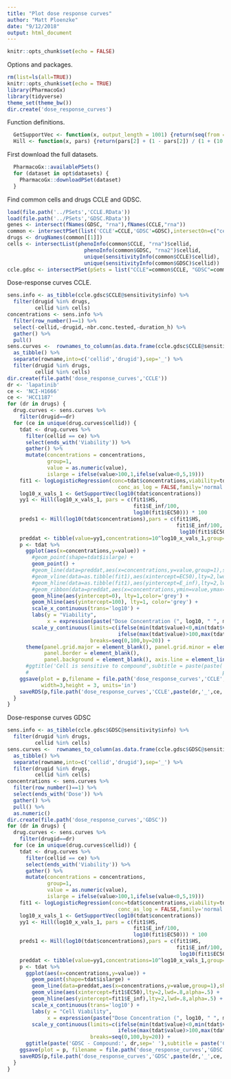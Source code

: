 ```yaml
---
title: "Plot dose response curves"
author: "Matt Ploenzke"
date: "9/12/2018"
output: html_document
---
```


```r
knitr::opts_chunk$set(echo = FALSE)
```

Options and packages.
```r
rm(list=ls(all=TRUE))
knitr::opts_chunk$set(echo = TRUE)
library(PharmacoGx)
library(tidyverse)
theme_set(theme_bw())
dir.create('dose_response_curves')
```

Function definitions.
```r
  GetSupportVec <- function(x, output_length = 1001) {return(seq(from = min(x), to = max(x), length.out = output_length))}
  Hill <- function(x, pars) {return(pars[2] + (1 - pars[2]) / (1 + (10 ^ x / 10 ^ pars[3]) ^ pars[1]))}
```

First download the full datasets.
```r
  PharmacoGx::availablePSets()
  for (dataset in opt$datasets) {
    PharmacoGx::downloadPSet(dataset)
  }
```

Find common cells and drugs CCLE and GDSC.
```r
load(file.path('../PSets','CCLE.RData'))
load(file.path('../PSets','GDSC.RData'))
genes <- intersect(fNames(GDSC, "rna"),fNames(CCLE,"rna"))
common <- intersectPSet(list('CCLE'=CCLE,'GDSC'=GDSC),intersectOn=c("cell.lines", "drugs"), strictIntersect=TRUE)
drugs <- drugNames(common[[1]])
cells <- intersectList(phenoInfo(common$CCLE, "rna")$cellid,
                         phenoInfo(common$GDSC, "rna2")$cellid,
                         unique(sensitivityInfo(common$CCLE)$cellid), 
                         unique(sensitivityInfo(common$GDSC)$cellid))
ccle.gdsc <- intersectPSet(pSets = list("CCLE"=common$CCLE, "GDSC"=common$GDSC), intersectOn = c("cell.lines", "drugs"), cells=cells)
```

Dose-response curves CCLE.
```r
sens.info <- as_tibble(ccle.gdsc$CCLE@sensitivity$info) %>%
  filter(drugid %in% drugs,
         cellid %in% cells)
concentrations <- sens.info %>% 
  filter(row_number()==1) %>%
  select(-cellid,-drugid,-nbr.conc.tested,-duration_h) %>%
  gather() %>%
  pull()
sens.curves <-  rownames_to_column(as.data.frame(ccle.gdsc$CCLE@sensitivity$raw)) %>%
  as_tibble() %>% 
  separate(rowname,into=c('cellid','drugid'),sep='_') %>%
  filter(drugid %in% drugs,
         cellid %in% cells)
dir.create(file.path('dose_response_curves','CCLE')) 
dr <- 'lapatinib'
ce <- 'NCI-H1666'
ce <- 'HCC1187'
for (dr in drugs) {
  drug.curves <- sens.curves %>% 
    filter(drugid==dr)
  for (ce in unique(drug.curves$cellid)) {
    tdat <- drug.curves %>%
      filter(cellid == ce) %>%
      select(ends_with('Viability')) %>% 
      gather() %>%
      mutate(concentrations = concentrations,
             group=1,
             value = as.numeric(value),
             islarge = ifelse(value>100,1,ifelse(value<0,5,19)))
    fit1 <- logLogisticRegression(conc=tdat$concentrations,viability=tdat$value,
                                    conc_as_log = FALSE,family='normal',trunc=TRUE)
    log10_x_vals_1 <- GetSupportVec(log10(tdat$concentrations))
    yy1 <- Hill(log10_x_vals_1, pars = c(fit1$HS,
                                         fit1$E_inf/100, 
                                         log10(fit1$EC50))) * 100
    preds1 <- Hill(log10(tdat$concentrations),pars = c(fit1$HS,
                                                       fit1$E_inf/100, 
                                                        log10(fit1$EC50))) * 100
    preddat <- tibble(value=yy1,concentrations=10^log10_x_vals_1,group=1)
    p <- tdat %>%
      ggplot(aes(x=concentrations,y=value)) +
        #geom_point(shape=tdat$islarge) +
        geom_point() + 
        #geom_line(data=preddat,aes(x=concentrations,y=value,group=1),show.legend=FALSE) + 
        #geom_vline(data=as.tibble(fit1),aes(xintercept=EC50),lty=2,lwd=.8,alpha=.5) +
        #geom_hline(data=as.tibble(fit1),aes(yintercept=E_inf),lty=2,lwd=.8,alpha=.5) + 
        #geom_ribbon(data=preddat,aes(x=concentrations,ymin=value,ymax=100,group=1),alpha=.25) +
        geom_hline(aes(yintercept=0), lty=1,color='grey') + 
        geom_hline(aes(yintercept=100), lty=1, color='grey') + 
        scale_x_continuous(trans='log10') + 
        labs(y = "Viability",
             x = expression(paste("Dose Concentration (", log10, " ", mu, "M)",sep=''))) + 
        scale_y_continuous(limits=c(ifelse(min(tdat$value)<0,min(tdat$value),0),
                                    ifelse(max(tdat$value)>100,max(tdat$value),100)),
                           breaks=seq(0,100,by=20)) +
      theme(panel.grid.major = element_blank(), panel.grid.minor = element_blank(),
            panel.border = element_blank(),
            panel.background = element_blank(), axis.line = element_line(colour = "black"))
      #ggtitle('Cell is sensitive to compound',subtitle = paste(paste('CCLE - Compound:', dr,sep=' '),
      #                                                               paste('Cell ID:',ce,sep=' '),sep='; '))
    ggsave(plot = p,filename = file.path('dose_response_curves','CCLE',paste(dr,'_',ce,'_sensitive_1.png',sep='')),
           width=3,height = 3, units='in')
    saveRDS(p,file.path('dose_response_curves','CCLE',paste(dr,'_',ce,'.RDS',sep='')))
  }
}
```

Dose-response curves GDSC
```r
sens.info <- as_tibble(ccle.gdsc$GDSC@sensitivity$info) %>%
  filter(drugid %in% drugs,
         cellid %in% cells)
sens.curves <-  rownames_to_column(as.data.frame(ccle.gdsc$GDSC@sensitivity$raw)) %>%
  as_tibble() %>% 
  separate(rowname,into=c('cellid','drugid'),sep='_') %>%
  filter(drugid %in% drugs,
         cellid %in% cells)
concentrations <- sens.curves %>% 
  filter(row_number()==1) %>%
  select(ends_with('Dose')) %>%
  gather() %>%
  pull() %>%
  as.numeric()
dir.create(file.path('dose_response_curves','GDSC')) 
for (dr in drugs) {
  drug.curves <- sens.curves %>% 
    filter(drugid==dr)
  for (ce in unique(drug.curves$cellid)) {
    tdat <- drug.curves %>%
      filter(cellid == ce) %>%
      select(ends_with('Viability')) %>% 
      gather() %>%
      mutate(concentrations = concentrations,
             group=1,
             value = as.numeric(value),
             islarge = ifelse(value>100,1,ifelse(value<0,5,19)))
    fit1 <- logLogisticRegression(conc=tdat$concentrations,viability=tdat$value,
                                    conc_as_log = FALSE,family='normal',trunc=TRUE)
    log10_x_vals_1 <- GetSupportVec(log10(tdat$concentrations))
    yy1 <- Hill(log10_x_vals_1, pars = c(fit1$HS,
                                         fit1$E_inf/100, 
                                         log10(fit1$EC50))) * 100
    preds1 <- Hill(log10(tdat$concentrations),pars = c(fit1$HS,
                                                       fit1$E_inf/100, 
                                                        log10(fit1$EC50))) * 100
    preddat <- tibble(value=yy1,concentrations=10^log10_x_vals_1,group=1)
    p <- tdat %>%
      ggplot(aes(x=concentrations,y=value)) +
        geom_point(shape=tdat$islarge) +
        geom_line(data=preddat,aes(x=concentrations,y=value,group=1),show.legend=FALSE) + 
        geom_vline(aes(xintercept=fit1$EC50),lty=2,lwd=.8,alpha=.5) +
        geom_hline(aes(yintercept=fit1$E_inf),lty=2,lwd=.8,alpha=.5) + 
        scale_x_continuous(trans='log10') + 
        labs(y = "Cell Viability",
             x = expression(paste("Dose Concentration (", log10, " ", mu, "M)",sep=''))) + 
        scale_y_continuous(limits=c(ifelse(min(tdat$value)<0,min(tdat$value),0),
                                    ifelse(max(tdat$value)>100,max(tdat$value),100)),
                           breaks=seq(0,100,by=20)) + 
      ggtitle(paste('GDSC - Compound:', dr,sep=' '),subtitle = paste('Cell ID:',ce,sep=' '))
    ggsave(plot = p, filename = file.path('dose_response_curves','GDSC',paste(dr,'_',ce,'.pdf',sep='')))
    saveRDS(p,file.path('dose_response_curves','GDSC',paste(dr,'_',ce,'.RDS',sep='')))
  }
}
```
